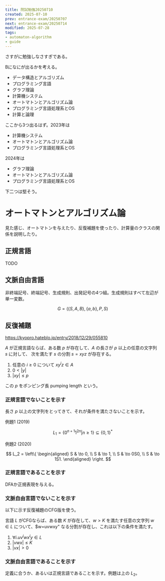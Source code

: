 ```yaml
---
title: 院試勉強20250710
created: 2025-07-10
prev: entrance-exam/20250707
next: entrance-exam/20250714
modified: 2025-07-28
tags:
- automaton-algorithm
- guide
---
```


さすがに勉強しなさすぎである。

Bになにが出るかを考える。

- データ構造とアルゴリズム
- プログラミング言語
- グラフ理論
- 計算機システム
- オートマトンとアルゴリズム論
- プログラミング言語処理系とOS
- 計算と論理

ここから3つ出るはず。2023年は

- 計算機システム
- オートマトンとアルゴリズム論
- プログラミング言語処理系とOS

2024年は

- グラフ理論
- オートマトンとアルゴリズム論
- プログラミング言語処理系とOS

下二つは堅そう。

# オートマトンとアルゴリズム論

見た感じ、オートマトンを与えたり、反復補題を使ったり、計算量のクラスの関係を説明したり。

## 正規言語
TODO

## 文脈自由言語

非終端記号、終端記号、生成規則、出発記号の4つ組。生成規則はすべて左辺が単一変数。

$$
G=(\{S,A,B\}, \{a,b\}, P, S)
$$

## 反復補題

https://kyopro.hateblo.jp/entry/2018/12/29/055810

$A$ が正規言語ならば、ある数 $p$ が存在して、$A$ の長さが $p$ 以上の任意の文字列 $s$ に対して、
次を満たす $s$ の分割 $s=xyz$ が存在する。

1. 任意の $i\ge 0$ について $xy^i z\in A$
2. $0 < |y|$
3. $|xy| \le p$

この $p$ をポンピング長 pumping length という。

### 正規言語でないことを示す

長さ $p$ 以上の文字列をとってきて、それが条件を満たさないことを示す。

例題1 (2019)

$$
L_1 = \{0^{n+1}1^{2n} | n\ge 1\} \subseteq \{0, 1\}^\ast
$$

例題2 (2020)

$$
L_2 = \left\{
  \begin{aligned}
    S & \to 0, \\
    S & \to 1, \\
    S & \to 0S0, \\
    S & \to 1S1.
  \end{aligned}
  \right.
$$

### 正規言語であることを示す

DFAか正規表現を与える。

### 文脈自由言語でないことを示す

以下に示す反復補題のCFG版を使う。

言語 $L$ がCFGならば、ある数 $K$ が存在して、$w\gt K$ を満たす任意の文字列 $w\in L$ について、$w=uvwxy" なる分割が存在し、これは以下の条件を満たす。

1. $\forall i. uv^i wx^i y\in L$
2. $|vwx| \le K$
3. $|vx| > 0$

### 文脈自由言語であることを示す

定義に合うか、あるいは正規言語であることを示す。例題は上の $L_2$。
